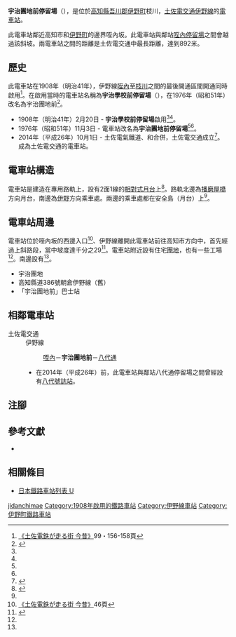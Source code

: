 {{NoteTA|G1=Transport}}
{{Infobox station
|公司色 = #3399cc
|站名 = 宇治團地前*
|圖片 = Ujidanchi-mae stop.jpg
|圖片說明 = 從東邊望向電車站
|日文原名 = 宇治団地前
|平假名 = うじだんちまえ
|羅馬拼音 = Ujidanchi mae
|副站名 = 
|所在地 = {{JPN}}[[高知縣|高知縣]][[吾川郡|吾川郡]][[伊野町|伊野町]]枝川
|座標 = {{coord|33|33|6.75|N|133|27|40.32|E|type:railwaystation_region:JP-24|display=inline,title}}
|車站構造 = [[地面車站|地面車站]]
|月台配置 = 2面1線
|啟用年月日 = 1908年（明治41年）2月20日
|廢站年月日 = 
|乘客人數 = 
|上下車人次 = 
|統計年度 = 
|轉車 = 
|全寬備註 = * 在1976年前，此電車站曾名為宇治學校前停留場
|adjacent = {{Adjacent stations|system=土佐電交通|line=伊野線|left=咥內|right=八代通|note-left=0.9km|note-mid=距離[[播磨屋橋停留場|播磨屋橋]]8.2km|note-right=0.4km}}
}}
'''宇治團地前停留場'''（{{jpn|j=宇治団地前停留場|hg=うじだんちまえていりゅうじょう|rm=Ujidanchi mae teiryūjō|f=y}}），是位於[[高知縣|高知縣]][[吾川郡|吾川郡]][[伊野町|伊野町]]枝川，[[土佐電交通|土佐電交通]][[伊野線|伊野線]]的[[電車站|電車站]]。

此電車站鄰近高知市和[[伊野町|伊野町]]的邊界咥內坂。此電車站與鄰站[[咥內停留場|咥內停留場]]之間會越過該斜坡。兩電車站之間的距離是土佐電交通中最長距離，達到892米。

== 歷史 ==
此電車站在1908年（明治41年），伊野線[[咥內停留場|咥內]]至[[枝川停留場|枝川]]之間的最後開通區間開通同時啟用<ref name=konjaku2>[[#konjaku|《土佐電鉄が走る街 今昔》]]99・156-158頁</ref>。在啟用當時的電車站名稱為'''宇治學校前停留場'''（{{jpn|j=宇治学校前停留場|hg=うじがっこうまえていりゅうじょう}}），在1976年（昭和51年）改名為宇治團地前<ref name=chizu60>{{Cite book|author=[[今尾惠介|今尾惠介]]（監修） |title={{Translink|ja|日本鉄道旅行地図帳|日本鐵道旅行地圖帳}} |publisher=[[新潮社|新潮社]] |volume=11 中国四国 |year=2009 |isbn=978-4-10-790029-6 |page=60|language=ja}}</ref>。
* 1908年（明治41年）2月20日 - {{Translink|ja|土佐電気鉄道|土佐電氣鐵道}}'''宇治學校前停留場'''啟用<ref name=konjaku2/><ref name=chizu60/>。
* 1976年（昭和51年）11月3日 - 電車站改名為'''宇治團地前停留場'''<ref name=konjaku2/><ref name=chizu60/>。
* 2014年（平成26年）10月1日 - 土佐電氣鐵道、{{Translink|ja|高知県交通|高知縣交通}}和{{Translink|ja|土佐電ドリームサービス|土佐電Dream Service}}合併，土佐電交通成立<ref>{{Cite news |title=とさでん交通：「再出発」 「便利な市民の足に」高知で設立式 新デザインの車両披露 |newspaper=[[毎日新聞|毎日新聞]] |date=2014-10-02 |author=上野宏人 |publisher=毎日新聞社|language=ja}}</ref>。成為土佐電交通的電車站。

== 電車站構造 ==
電車站是建造在專用路軌上，設有2面1線的[[相對式月台|相對式月台]]上<ref name=line>{{Cite book|author=川島令三 |authorlink=川島令三 |title=四国・九州ライン 全線・全駅・全配線 |year=2013 |publisher=[[講談社|講談社]] |series=【図説】 日本の鉄道 |isbn=978-4-06-295161-6 |volume=第2巻 四国西部エリア |pages=43・94頁|language=ja}}</ref>。路軌北邊為[[播磨屋橋停留場|播磨屋橋]]方向月台，南邊為[[伊野停留場|伊野]]方向乘車處。兩邊的乘車處都在安全島（月台）上<ref name=line/>。

== 電車站周邊 ==
電車站位於咥內坂的西邊入口<ref name=konjaku>[[#konjaku|《土佐電鉄が走る街 今昔》]]46頁</ref>、伊野線離開此電車站前往高知市方向中，首先經過上斜路段，當中坡度達千分之29<ref>{{Cite book|author=川島令三 |authorlink=川島令三 |title={{Translink|ja|全国鉄道事情大研究|全國鐵道事情大研究}} |year=2007 |publisher={{Translink|ja|草思社}} |isbn=978-4-7942-1615-1 |volume=四国篇 |page=289|language=ja}}</ref>。電車站附近設有住宅[[團地|團地]]，也有一些工場<ref name=konjaku/>。南邊設有{{Translink|ja|公共職業安定所|公共職業安定所|Hello Work}}<ref name=konjaku/>。
* 宇治團地
* 高知縣道386號朝倉伊野線（舊{{Translink|ja|国道33号|國道33號 (日本)|國道33號}}）
* 「宇治團地前」巴士站
== 相鄰電車站 ==
; 土佐電交通
: 伊野線
:: [[咥內停留場|咥內]]－'''宇治團地前'''－[[八代通停留場|八代通]]
:* 在2014年（平成26年）前，此電車站與鄰站八代通停留場之間曾經設有[[八代號誌站|八代號誌站]]。
== 注腳 ==
{{Reflist}}
== 參考文獻 ==
* {{Cite book|author=土佐電鉄の電車とまちを愛する会 |title=土佐電鉄が走る街 今昔 |year=2006 |publisher=[[JTB出版|JTB出版]] |series=JTB Can Books |isbn=4-533-06411-6|language=ja |ref=konjaku}}
== 相關條目 ==
* [[日本鐵路車站列表_U|日本鐵路車站列表 U]]
{{伊野線}}
{{DEFAULTSORT:Ujidanchi-mae}}
[[Category:日本鐵路車站_U|jidanchimae]]
[[Category:1908年啟用的鐵路車站|Category:1908年啟用的鐵路車站]]
[[Category:伊野線車站|Category:伊野線車站]]
[[Category:伊野町鐵路車站|Category:伊野町鐵路車站]]